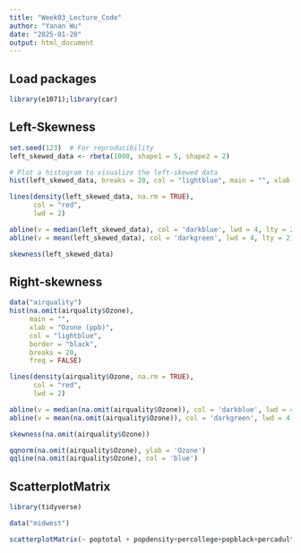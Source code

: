 ```yaml
---
title: "Week03_Lecture_Code"
author: "Yanan Wu"
date: "2025-01-20"
output: html_document
---
```


## Load packages

```r
library(e1071);library(car)
```

## Left-Skewness

```r
set.seed(123)  # For reproducibility
left_skewed_data <- rbeta(1000, shape1 = 5, shape2 = 2)

# Plot a histogram to visualize the left-skewed data
hist(left_skewed_data, breaks = 20, col = "lightblue", main = "", xlab = "Values", freq = FALSE)

lines(density(left_skewed_data, na.rm = TRUE), 
      col = "red", 
      lwd = 2)

abline(v = median(left_skewed_data), col = 'darkblue', lwd = 4, lty = 2)
abline(v = mean(left_skewed_data), col = 'darkgreen', lwd = 4, lty = 2)

skewness(left_skewed_data)
```

## Right-skewness

```r
data("airquality")
hist(na.omit(airquality$Ozone), 
     main = "", 
     xlab = "Ozone (ppb)", 
     col = "lightblue", 
     border = "black",
     breaks = 20,
     freq = FALSE)

lines(density(airquality$Ozone, na.rm = TRUE), 
      col = "red", 
      lwd = 2)

abline(v = median(na.omit(airquality$Ozone)), col = 'darkblue', lwd = 4, lty = 2)
abline(v = mean(na.omit(airquality$Ozone)), col = 'darkgreen', lwd = 4, lty = 2)

skewness(na.omit(airquality$Ozone))

qqnorm(na.omit(airquality$Ozone), ylab = 'Ozone')
qqline(na.omit(airquality$Ozone), col = 'blue')
```
## ScatterplotMatrix

```r
library(tidyverse)

data("midwest")

scatterplotMatrix(~ poptotal + popdensity+percollege+popblack+percadultpoverty,  data = midwest, smooth = list(span = 0.45, lty.smooth = 1, col.smooth = 'red', col.var = 'red'), regLine = list(col = 'green'))
```

